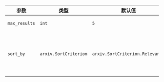 | 参数 | 类型 | 默认值 | 描述 |
| --- | --- | --- | --- |
| `max_results` | `int` | `5` | 热门文章 |
| `sort_by` | `arxiv.SortCriterion` | `arxiv.SortCriterion.Relevance` | Arxiv 搜索结果的排序标准 |